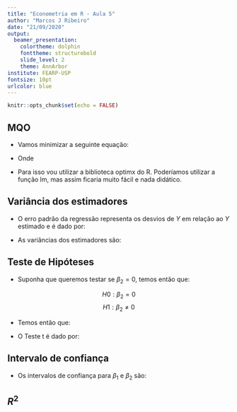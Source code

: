 ```yaml
---
title: "Econometria em R - Aula 5"
author: "Marcos J Ribeiro"
date: "21/09/2020"
output:
  beamer_presentation:
    colortheme: dolphin
    fonttheme: structurebold
    slide_level: 2
    theme: AnnArbor
institute: FEARP-USP
fontsize: 10pt
urlcolor: blue
---
```



```r
knitr::opts_chunk$set(echo = FALSE)
```

## MQO

- Vamos minimizar a seguinte equação:

\begin{equation}
  \sum \epsilon_i^2 = \sum(Y_i - \hat{Y_i})^2
\end{equation}

- Onde 

\begin{equation}
  \hat{Y_i} = \hat{\beta_1} + \hat{\beta_2}X_i 
\end{equation}

- Para isso vou utilizar a biblioteca optimx do R. Poderíamos utilizar a função lm, mas assim ficaria muito fácil e nada didático. 


## Variância dos estimadores
- O erro padrão da regressão representa os desvios de $Y$ em relação ao $Y$ estimado e
é dado por:
\begin{equation}
  \sigma = \sqrt{\frac{\sum \epsilon_i^2}{n - 2} }
\end{equation}

- As variâncias dos estimadores são:
\begin{equation}
  var(\hat{\beta}_2) = \frac{\sigma^2}{\sum x_i^2}
\end{equation}

\begin{equation}
  ep(\hat{\beta}_2) = \frac{\sigma}{\sqrt{\sum x_i^2}}
\end{equation}

\begin{equation}
  var(\beta_1) = \sigma^2 \frac{\sum X_i^2}{n\sum x_i^2}
\end{equation}

\begin{equation}
  ep(\beta_1) = \sigma \sqrt{\frac{\sum X_i^2}{n\sum x_i^2} } 
\end{equation}


## Teste de Hipóteses

- Suponha que queremos testar se $\beta_2 = 0$, temos então que:

$$H0: \beta_2 = 0$$
$$H1: \beta_2 \neq 0$$

- Temos então que:

\begin{equation}
  Pr \left[-t_{\alpha/2} \leq \frac{\hat{\beta}_2 - \beta_2}{ep(\hat{\beta}_2)} \leq t_{\alpha/2} \right] = 1 - \alpha
\end{equation}

- O Teste t é dado por:

\begin{equation}
  t = \frac{\hat{\beta}_2 - \beta_2 }{ep(\beta_2)}
\end{equation}


## Intervalo de confiança 

- Os intervalos de confiança para $\beta_1$ e $\beta_2$ são: 

\begin{equation}
  \hat{\beta}_1 \pm t_{\alpha/2}ep(\hat{\beta}_1)
\end{equation}


\begin{equation}
  \hat{\beta}_2 \pm t_{\alpha/2}ep(\hat{\beta}_2)
\end{equation}


## $R^2$ 

\begin{equation}
  SQR = \sum (Y_i - \hat{Y_i})^2 
\end{equation}


\begin{equation}
  SQE = \sum (\hat{Y}_i - \bar{Y})^2
\end{equation}

\begin{equation}
  SQT = \sum (Y_i - \bar{Y})^2 = SQR + SQE 
\end{equation}

\begin{equation}
  R^2 = \frac{SQE}{SQT} = 1 - \frac{SQR}{SQT}
\end{equation}



